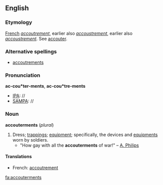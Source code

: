 ==English==

===Etymology===
[[French]] ''[[accoutrement]]'', earlier also ''[[accoustrement]]'', earlier also ''[[accoustrement]]''. See [[accouter]].

===Alternative spellings===
* [[accoutrements]]

===Pronunciation===
'''ac-cou*ter-ments''', '''ac-cou*tre-ments'''
*[[IPA]]: //
*[[SAMPA]]: //

===Noun===
'''accouterments'''  (''plural'')
# Dress; [[trappings]]; [[equipment]]; specifically, the devices and [[equipments]] worn by soldiers.
#*"How gay with all the '''accouterments''' of war!" &ndash; [[A. Philips]]

====Translations====
*French: [[accoutrement]]

[[fa:accouterments]]